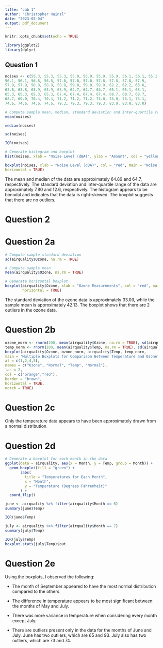 ---
title: "Lab 1"
author: "Christopher Hainzl"
date: "2023-02-04"
output: pdf_document
---

```{r setup, include=FALSE}
knitr::opts_chunk$set(echo = TRUE)
```


```{r}
library(ggplot2)
library(dplyr)
```
## Question 1


```{r}
noises <- c(55.3, 55.3, 55.3, 55.9, 55.9, 55.9, 55.9, 56.1, 56.1, 56.1, 56.1,
56.1, 56.1, 56.8, 56.8, 57.0, 57.0, 57.0, 57.8, 57.8, 57.8, 57.9,
57.9, 57.9, 58.8, 58.8, 58.8, 59.8, 59.8, 59.8, 62.2, 62.2, 63.8,
63.8, 63.8, 63.9, 63.9, 63.9, 64.7, 64.7, 64.7, 65.1, 65.1, 65.1,
65.3, 65.3, 65.3, 65.3, 67.4, 67.4, 67.4, 67.4, 68.7, 68.7, 68.7,
68.7, 69.0, 70.4, 70.4, 71.2, 71.2, 71.2, 73.0, 73.0, 73.1, 73.1,
74.6, 74.6, 74.6, 74.6, 79.3, 79.3, 79.3, 79.3, 83.0, 83.0, 83.0)
```

```{r}
# Compute sample mean, median, standard deviation and inter-quartile range for noise data.
mean(noises)
```

```{r}
median(noises)
```

```{r}
sd(noises)
```

```{r}
IQR(noises)
```
```{r}
# Generate histogram and boxplot
hist(noises, xlab = "Noise Level (dBA)", ylab = "Amount", col = "yellow", main = "Noise Level Counts")
```
```{r}
boxplot(noises, xlab = "Noise Level (dBA)", col = "red", main = "Noise Level Counts",
horizontal = TRUE)
```
The mean and median of the data are approximately 64.89 and 64.7, respectively. The standard deviation and inter-quartile range of the data are approximately 7.80 and 12.6, respectively.
The histogram appears to be bimodal and indicates that the data is right-skewed. The boxplot suggests that there are no outliers.

# Question 2

# Question 2a
```{r}
# Compute sample standard deviation
sd(airquality$Ozone, na.rm = TRUE)
```
```{r}
# Compute sample mean
mean(airquality$Ozone, na.rm = TRUE)
```

```{r}
# Generate horizontal boxplot
boxplot(airquality$Ozone, xlab = "Ozone Measurements", col = "red", main = "Ozone Level Counts", 
        horizontal = TRUE)
```
The standard deviation of the ozone data is approximately 33.00, while the sample mean is approximately 42.13. The boxplot shows that there are 2 outliers in the ozone data.


# Question 2b
```{r}
ozone_norm <- rnorm(200, mean(airquality$Ozone, na.rm = TRUE), sd(airquality$Ozone, na.rm = TRUE))
temp_norm <- rnorm(200, mean(airquality$Temp, na.rm = TRUE), sd(airquality$Temp, na.rm = TRUE))
boxplot(airquality$Ozone, ozone_norm, airquality$Temp, temp_norm,
main = "Multiple Boxplots for Comparison Between Temperature and Ozone",
at = c(1,2,4,5),
names = c("Ozone", "Normal", "Temp", "Normal"),
las = 2,
col = c("orange","red"),
border = "brown",
horizontal = TRUE,
notch = TRUE)
```

# Question 2c
Only the temperature data appears to have been approximately drawn from a normal distribution.

# Question 2d
```{r}
# Generate a boxplot for each month in the data
ggplot(data = airquality, aes(x = Month, y = Temp, group = Month)) +
  geom_boxplot(fill = "green") +
       labs(
         title = "Temperatures for Each Month",
         x = "Month",
         y = "Temperature (Degrees Fahrenheit)"
       ) +
  coord_flip()
```

```{r}
june <- airquality %>% filter(airquality$Month == 6)
summary(june$Temp)
```

```{r}
IQR(june$Temp)
```

```{r}
july <- airquality %>% filter(airquality$Month == 7)
summary(july$Temp)
```
```{r}
IQR(july$Temp)
boxplot.stats(july$Temp)$out
```

# Question 2e
Using the boxplots, I observed the following:

- The month of September appeared to have the most normal distribution compared to the others.

- The difference in temperature appears to be most significant between the months of May and July.

- There was more variance in temperature when considering every month except July.

- There are outliers present only in the data for the months of June and July. June has two outliers, which are 65 and 93. July also has two outliers, which are 73 and 74.